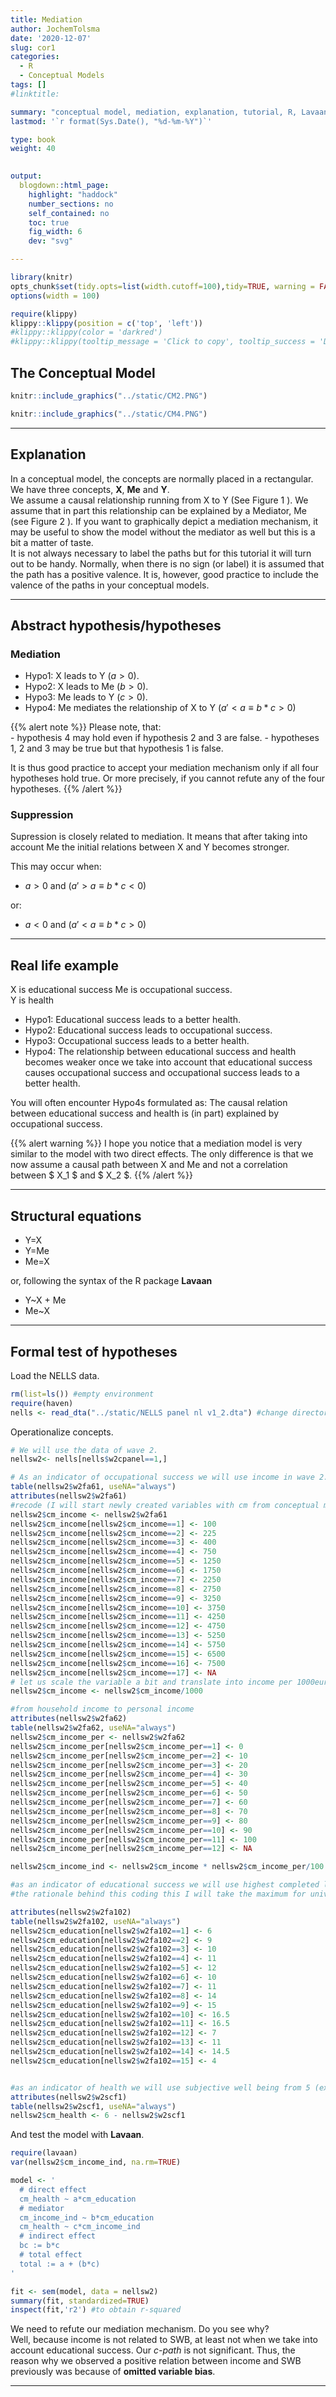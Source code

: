 ```yaml
---
title: Mediation
author: JochemTolsma
date: '2020-12-07'
slug: cor1
categories:
  - R
  - Conceptual Models
tags: []
#linktitle:

summary: "conceptual model, mediation, explanation, tutorial, R, Lavaan"
lastmod: '`r format(Sys.Date(), "%d-%m-%Y")`'

type: book
weight: 40

 
output:
  blogdown::html_page:
    highlight: "haddock"
    number_sections: no
    self_contained: no
    toc: true
    fig_width: 6
    dev: "svg"

---
```



<!--set global settings--> 
```r
library(knitr)
opts_chunk$set(tidy.opts=list(width.cutoff=100),tidy=TRUE, warning = FALSE, message = FALSE, cache=TRUE, attr.source = ".numberLines", class.source="highlightt", results= "hold")
options(width = 100)
```


<!--copy to clipboard-->
```r
require(klippy)
klippy::klippy(position = c('top', 'left'))
#klippy::klippy(color = 'darkred')
#klippy::klippy(tooltip_message = 'Click to copy', tooltip_success = 'Done')
```
<!---
https://www.w3schools.com/w3css/w3css_buttons.asp
https://www.freecodecamp.org/news/a-quick-guide-to-styling-buttons-using-css-f64d4f96337f/
--->

<!---
<style>
.btn-text-right{
	text-align: right;
}
</style>

<div class="btn-text-right">
<button onclick="window.location.href='static/index.Rmd';">download .Rmd </button>  
</div>

--->

## The Conceptual Model  

```r
knitr::include_graphics("../static/CM2.PNG")
```

```r
knitr::include_graphics("../static/CM4.PNG")
```


---  

## Explanation  

In a conceptual model, the concepts are normally placed in a rectangular. We have three concepts, **X**, **Me** and **Y**.  
We assume a causal relationship running from X to Y (See Figure 1 \ref{correlation}). 
We assume that in part this relationship can be explained by a Mediator, Me (see Figure 2 \ref{mediation}). If you want to graphically depict a mediation mechanism, it may be useful to show the model without the mediator as well but this is a bit a matter of taste.  
It is not always necessary to label the paths but for this tutorial it will turn out to be handy. Normally, when there is no sign (or label) it is assumed that the path has a positive valence. It is, however, good practice to include the valence of the paths in your conceptual models.  


---  

## Abstract hypothesis/hypotheses  

### Mediation  

- Hypo1: X leads to Y ($a>0$).  
- Hypo2: X leads to Me ($b>0$).  
- Hypo3: Me leads to Y ($c>0$).  
- Hypo4: Me mediates the relationship of X to Y ($a' < a \equiv b*c>0$)

{{% alert note %}}
Please note, that:  
- hypothesis 4 may hold even if hypothesis 2 and 3 are false. 
- hypotheses 1, 2 and 3 may be true but that hypothesis 1 is false.  

It is thus good practice to accept your mediation mechanism only if all four hypotheses hold true. Or more precisely, if you cannot refute any of the four hypotheses. 
{{% /alert %}}

### Suppression 

Supression is closely related to mediation. It means that after taking into account Me the initial relations between X and Y becomes stronger. 

This may occur when:  

- $a>0$ and ($a' > a \equiv b*c<0$)

or:  

- $a<0$ and ($a' < a \equiv b*c>0$)


---  

## Real life example  

X is educational success
Me is occupational success.  
Y is health 

- Hypo1: Educational success leads to a better health. 
- Hypo2: Educational success leads to occupational success.  
- Hypo3: Occupational success leads to a better health.  
- Hypo4: The relationship between educational success and health becomes weaker once we take into account that educational success causes occupational success and occupational success leads to a better health. 

You will often encounter Hypo4s formulated as: The causal relation between educational success and health is (in part) explained by occupational success. 


{{% alert warning %}}
I hope you notice that a mediation model is very similar to the model with two direct effects. The only difference is that we now assume a causal path between X and Me and not a correlation between $ X_1 $ and $ X_2 $. 
{{% /alert %}}

---  

## Structural equations   

- Y=X  
- Y=Me 
- Me=X

or, following the syntax of the R package **Lavaan**

- Y~X + Me  
- Me~X


---  

## Formal test of hypotheses  

Load the NELLS data.  

```r
rm(list=ls()) #empty environment
require(haven)
nells <- read_dta("../static/NELLS panel nl v1_2.dta") #change directory name to your working directory
```

Operationalize concepts.

```r
# We will use the data of wave 2.
nellsw2<- nells[nells$w2cpanel==1,]

# As an indicator of occupational success we will use income in wave 2.
table(nellsw2$w2fa61, useNA="always")
attributes(nellsw2$w2fa61)
#recode (I will start newly created variables with cm from conceptual models)
nellsw2$cm_income <- nellsw2$w2fa61
nellsw2$cm_income[nellsw2$cm_income==1] <- 100
nellsw2$cm_income[nellsw2$cm_income==2] <- 225
nellsw2$cm_income[nellsw2$cm_income==3] <- 400
nellsw2$cm_income[nellsw2$cm_income==4] <- 750
nellsw2$cm_income[nellsw2$cm_income==5] <- 1250
nellsw2$cm_income[nellsw2$cm_income==6] <- 1750
nellsw2$cm_income[nellsw2$cm_income==7] <- 2250
nellsw2$cm_income[nellsw2$cm_income==8] <- 2750
nellsw2$cm_income[nellsw2$cm_income==9] <- 3250
nellsw2$cm_income[nellsw2$cm_income==10] <- 3750
nellsw2$cm_income[nellsw2$cm_income==11] <- 4250
nellsw2$cm_income[nellsw2$cm_income==12] <- 4750
nellsw2$cm_income[nellsw2$cm_income==13] <- 5250
nellsw2$cm_income[nellsw2$cm_income==14] <- 5750
nellsw2$cm_income[nellsw2$cm_income==15] <- 6500
nellsw2$cm_income[nellsw2$cm_income==16] <- 7500
nellsw2$cm_income[nellsw2$cm_income==17] <- NA
# let us scale the variable a bit and translate into income per 1000euro
nellsw2$cm_income <- nellsw2$cm_income/1000

#from household income to personal income
attributes(nellsw2$w2fa62)
table(nellsw2$w2fa62, useNA="always")
nellsw2$cm_income_per <- nellsw2$w2fa62
nellsw2$cm_income_per[nellsw2$cm_income_per==1] <- 0
nellsw2$cm_income_per[nellsw2$cm_income_per==2] <- 10
nellsw2$cm_income_per[nellsw2$cm_income_per==3] <- 20
nellsw2$cm_income_per[nellsw2$cm_income_per==4] <- 30
nellsw2$cm_income_per[nellsw2$cm_income_per==5] <- 40
nellsw2$cm_income_per[nellsw2$cm_income_per==6] <- 50
nellsw2$cm_income_per[nellsw2$cm_income_per==7] <- 60
nellsw2$cm_income_per[nellsw2$cm_income_per==8] <- 70
nellsw2$cm_income_per[nellsw2$cm_income_per==9] <- 80
nellsw2$cm_income_per[nellsw2$cm_income_per==10] <- 90
nellsw2$cm_income_per[nellsw2$cm_income_per==11] <- 100
nellsw2$cm_income_per[nellsw2$cm_income_per==12] <- NA

nellsw2$cm_income_ind <- nellsw2$cm_income * nellsw2$cm_income_per/100

#as an indicator of educational success we will use highest completed level of education in years.
#the rationale behind this coding this I will take the maximum for university as 16.5 (taking into account that some masters are 2 years and some 1 year) and subsequently subtract the years needed to obtain a university degree given the degree under consideration. 

attributes(nellsw2$w2fa102)
table(nellsw2$w2fa102, useNA="always")
nellsw2$cm_education[nellsw2$w2fa102==1] <- 6
nellsw2$cm_education[nellsw2$w2fa102==2] <- 9
nellsw2$cm_education[nellsw2$w2fa102==3] <- 10
nellsw2$cm_education[nellsw2$w2fa102==4] <- 11
nellsw2$cm_education[nellsw2$w2fa102==5] <- 12
nellsw2$cm_education[nellsw2$w2fa102==6] <- 10
nellsw2$cm_education[nellsw2$w2fa102==7] <- 11
nellsw2$cm_education[nellsw2$w2fa102==8] <- 14
nellsw2$cm_education[nellsw2$w2fa102==9] <- 15
nellsw2$cm_education[nellsw2$w2fa102==10] <- 16.5
nellsw2$cm_education[nellsw2$w2fa102==11] <- 16.5
nellsw2$cm_education[nellsw2$w2fa102==12] <- 7
nellsw2$cm_education[nellsw2$w2fa102==13] <- 11
nellsw2$cm_education[nellsw2$w2fa102==14] <- 14.5
nellsw2$cm_education[nellsw2$w2fa102==15] <- 4


#as an indicator of health we will use subjective well being from 5 (excellent) to 1 (bad) thus we have to reverse code original variable
attributes(nellsw2$w2scf1)
table(nellsw2$w2scf1, useNA="always")
nellsw2$cm_health <- 6 - nellsw2$w2scf1

```

And test the model with **Lavaan**.

```r
require(lavaan)
var(nellsw2$cm_income_ind, na.rm=TRUE)

model <- '
  # direct effect
  cm_health ~ a*cm_education  
  # mediator 
  cm_income_ind ~ b*cm_education
  cm_health ~ c*cm_income_ind 
  # indirect effect 
  bc := b*c  
  # total effect  
  total := a + (b*c)
'

fit <- sem(model, data = nellsw2) 
summary(fit, standardized=TRUE)
inspect(fit,'r2') #to obtain r-squared
```

We need to refute our mediation mechanism. Do you see why?  
Well, because income is not related to SWB, at least not when we take into account educational success. Our *c-path* is not significant.
Thus, the reason why we observed a positive relation between income and SWB previously was because of **omitted variable bias**. 

---  



